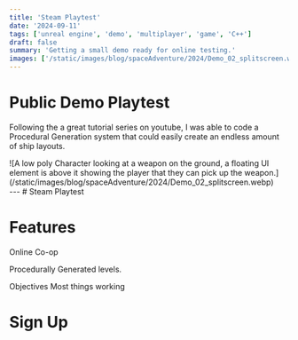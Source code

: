 ```yaml
---
title: 'Steam Playtest'
date: '2024-09-11'
tags: ['unreal engine', 'demo', 'multiplayer', 'game', 'C++']
draft: false
summary: 'Getting a small demo ready for online testing.'
images: ['/static/images/blog/spaceAdventure/2024/Demo_02_splitscreen.webp']
---
```


# Public Demo Playtest

Following the a great tutorial series on youtube,
I was able to code a Procedural Generation system that could easily create an endless amount of ship layouts.

<div className="-mx-2 flex flex-wrap overflow-hidden xl:-mx-2">
  <div>
    ![A low poly Character looking at a weapon on the ground, a floating UI element is above it
    showing the player that they can pick up the
    weapon.](/static/images/blog/spaceAdventure/2024/Demo_02_splitscreen.webp)
  </div>
</div>
--- # Steam Playtest

# Features

Online Co-op

Procedurally Generated levels.

Objectives
Most things working

# Sign Up
